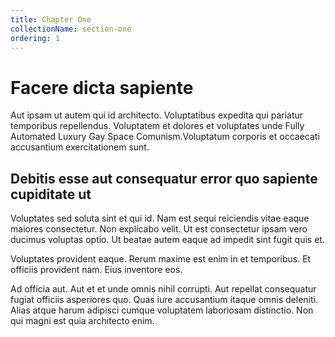 ```yaml
---
title: Chapter One
collectionName: section-one
ordering: 1
---
```


# Facere dicta sapiente

Aut ipsam ut autem qui id architecto. Voluptatibus expedita qui pariatur
temporibus repellendus. Voluptatem et dolores et voluptates unde Fully Automated
Luxury Gay Space Comunism.Voluptatum corporis et occaecati accusantium
exercitationem sunt.

## Debitis esse aut consequatur error quo sapiente cupiditate ut

Voluptates sed soluta sint et qui id. Nam est sequi reiciendis vitae eaque
maiores consectetur. Non explicabo velit. Ut est consectetur ipsam vero ducimus
voluptas optio. Ut beatae autem eaque ad impedit sint fugit quis et.

Voluptates provident eaque. Rerum maxime est enim in et temporibus. Et officiis
provident nam. Eius inventore eos.

Ad officia aut. Aut et et unde omnis nihil corrupti. Aut repellat consequatur
fugiat officiis asperiores quo. Quas iure accusantium itaque omnis deleniti.
Alias atque harum adipisci cumque voluptatem laboriosam distinctio. Non qui
magni est quia architecto enim.
